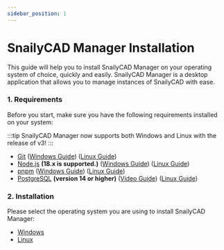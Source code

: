 ```yaml
---
sidebar_position: 1
---
```


# SnailyCAD Manager Installation

This guide will help you to install SnailyCAD Manager on your operating system of choice, quickly and easily. SnailyCAD Manager is a desktop application that allows you to manage instances of SnailyCAD with ease.

### 1. Requirements

Before you start, make sure you have the following requirements installed on your system:

:::tip
SnailyCAD Manager now supports both Windows and Linux with the release of v3!
:::

- [Git](https://git-scm.com/downloads) ([Windows Guide](https://youtu.be/EsNgheQPZs4)) ([Linux Guide](/docs/guides/requirements/how-to-install-git-linux))
- [Node.js](https://nodejs.org) **(18.x is supported.)** ([Windows Guide](https://youtu.be/qfo5MaqQgIo)) ([Linux Guide](/docs/guides/requirements/how-to-install-node-pnpm-npm-linux))
- [pnpm](https://pnpm.io/installation) ([Windows Guide](https://youtu.be/qfo5MaqQgIo)) ([Linux Guide](/docs/guides/requirements/how-to-install-node-pnpm-npm-linux))
- [PostgreSQL](https://www.postgresql.org/download/) **(version 14 or higher)** ([Video Guide](https://www.youtube.com/watch?v=ZKWZvafvqwM)) ([Linux Guide](/docs/guides/requirements/how-to-install-postgresql-linux))

### 2. Installation

Please select the operating system you are using to install SnailyCAD Manager:

- [Windows](/docs/installations/methods/manager/windows)
- [Linux](/docs/installations/methods/manager/linux)
